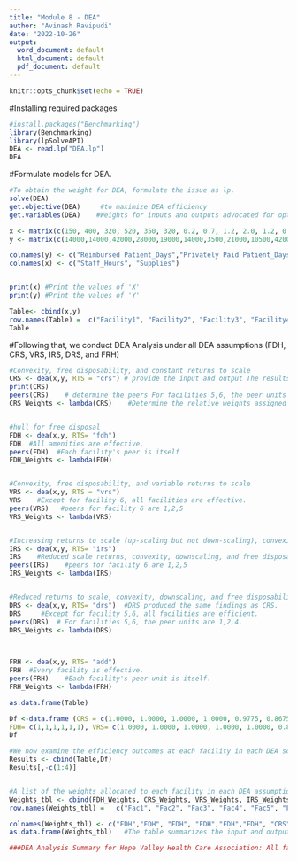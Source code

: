 ```yaml
---
title: "Module 8 - DEA"
author: "Avinash Ravipudi"
date: "2022-10-26"
output:
  word_document: default
  html_document: default
  pdf_document: default
---
```


```r
knitr::opts_chunk$set(echo = TRUE)
```

#Installing required packages

```r
#install.packages("Benchmarking")
library(Benchmarking)
library(lpSolveAPI)
DEA <- read.lp("DEA.lp")
DEA
```

#Formulate models for DEA.

```r
#To obtain the weight for DEA, formulate the issue as lp.
solve(DEA)
get.objective(DEA)     #to maximize DEA efficiency
get.variables(DEA)    #Weights for inputs and outputs advocated for optimal efficiency

x <- matrix(c(150, 400, 320, 520, 350, 320, 0.2, 0.7, 1.2, 2.0, 1.2, 0.7), ncol = 2)
y <- matrix(c(14000,14000,42000,28000,19000,14000,3500,21000,10500,42000,25000,15000),ncol = 2)

colnames(y) <- c("Reimbursed Patient_Days","Privately Paid Patient_Days")
colnames(x) <- c("Staff_Hours", "Supplies")


print(x) #Print the values of 'X' 
print(y) #Print the values of 'Y'

Table<- cbind(x,y)
row.names(Table) =  c("Facility1", "Facility2", "Facility3", "Facility4", "Facility5", "Facility6")
Table
```

#Following that, we conduct DEA Analysis under all DEA assumptions (FDH, CRS, VRS, IRS, DRS, and FRH)

```r

#Convexity, free disposability, and constant returns to scale
CRS <- dea(x,y, RTS = "crs") # provide the input and output The results demonstrate that Facilities 1, 2, 3, 4, and 5 are efficient, with efficiency rates of 98% and 87%, respectively.
print(CRS)
peers(CRS)    # determine the peers For facilities 5,6, the peer units are 1,2,4.
CRS_Weights <- lambda(CRS)    #Determine the relative weights assigned to the peers. For facility 4, the weights are 0.20, 0.08, and 0.54. The facility 6 weights are 0.34, 0.39, and 0.13.


#hull for free disposal
FDH <- dea(x,y, RTS= "fdh")
FDH  #All amenities are effective.
peers(FDH)  #Each facility's peer is itself
FDH_Weights <- lambda(FDH)


#Convexity, free disposability, and variable returns to scale
VRS <- dea(x,y, RTS = "vrs")
VRS    #Except for facility 6, all facilities are effective.
peers(VRS)   #peers for facility 6 are 1,2,5
VRS_Weights <- lambda(VRS)


#Increasing returns to scale (up-scaling but not down-scaling), convexity, and free disposability
IRS <- dea(x,y, RTS= "irs")
IRS    #Reduced scale returns, convexity, downscaling, and free disposability
peers(IRS)    #peers for facility 6 are 1,2,5
IRS_Weights <- lambda(IRS)


#Reduced returns to scale, convexity, downscaling, and free disposability
DRS <- dea(x,y, RTS= "drs")  #DRS produced the same findings as CRS.
DRS     #Except for facility 5,6, all facilities are efficient.
peers(DRS)  # For facilities 5,6, the peer units are 1,2,4.
DRS_Weights <- lambda(DRS)
  


FRH <- dea(x,y, RTS= "add")
FRH  #Every facility is effective.
peers(FRH)    #Each facility's peer unit is itself.
FRH_Weights <- lambda(FRH)

```

```r

as.data.frame(Table)

Df <-data.frame (CRS = c(1.0000, 1.0000, 1.0000, 1.0000, 0.9775, 0.8675),
FDH= c(1,1,1,1,1,1), VRS= c(1.0000, 1.0000, 1.0000, 1.0000, 1.0000, 0.8963),IRS =c( 1.0000, 1.0000, 1.0000, 1.0000, 1.0000 ,0.8963), DRS= c(1.0000 ,1.0000 ,1.0000, 1.0000, 0.9775, 0.8675), FRH= c(1,1,1,1,1,1))
Df

#We now examine the efficiency outcomes at each facility in each DEA scenario. CRS and DRS produce the same findings, as do FDH and FRH, and both VRS and IRS produce the same results.
Results <- cbind(Table,Df)
Results[,-c(1:4)]


#A list of the weights allocated to each facility in each DEA assumption.
Weights_tbl <- cbind(FDH_Weights, CRS_Weights, VRS_Weights, IRS_Weights, DRS_Weights, FRH_Weights)
row.names(Weights_tbl) =   c("Fac1", "Fac2", "Fac3", "Fac4", "Fac5", "Fac6")

colnames(Weights_tbl) <- c("FDH","FDH", "FDH", "FDH","FDH","FDH", "CRS", "CRS", "CRS", "CRS", "VRS", "VRS", "VRS","VRS", "VRS", "IRS", "IRS", "IRS", "IRS","IRS", "DRS", "DRS", "DRS", "DRS", "FRH", "FRH", "FRH", "FRH", "FRH","FRH") 
as.data.frame(Weights_tbl)   #The table summarizes the input and output weights for each facility under each DEA assumption.

###DEA Analysis Summary for Hope Valley Health Care Association: All facilities are efficient under FDH and FRH; all facilities are efficient under CRS and DRS except Facility 5,6. Except for facility 6, all were efficient under VRS and IRS assumptions. They are the peer units for efficient facilities. The VRS and IRS assumptions for inefficient facilities were 1, 2, and 5. The peer units under CRS and DRS were 1, 2, and 4. 


```
